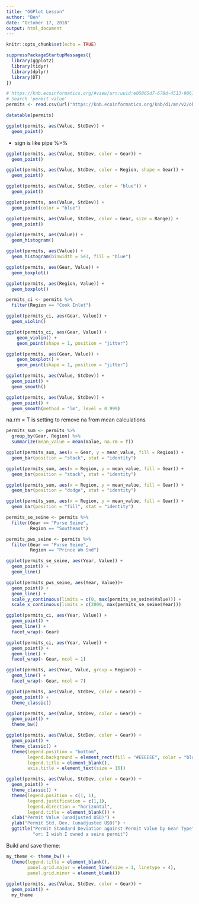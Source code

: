 ```yaml
---
title: "GGPlot Lesson"
author: "Ben"
date: "October 17, 2018"
output: html_document
---
```


```r
knitr::opts_chunk$set(echo = TRUE)
```

```r

suppressPackageStartupMessages({
  library(ggplot2)
  library(tidyr)
  library(dplyr)
  library(DT)
})

# https://knb.ecoinformatics.org/#view/urn:uuid:e05865d7-678d-4513-9061-2ab7d979f8e7
# Search 'permit value'
permits <- read.csv(url("https://knb.ecoinformatics.org/knb/d1/mn/v2/object/urn%3Auuid%3Aa3c58bd6-481e-4c64-aa93-795df10a4664", method = "libcurl"), stringsAsFactors = FALSE)

datatable(permits)

```

```r
ggplot(permits, aes(Value, StdDev)) + 
  geom_point()

```

+ sign is like pipe %>% 

```r
ggplot(permits, aes(Value, StdDev, color = Gear)) + 
  geom_point()
```
```r
ggplot(permits, aes(Value, StdDev, color = Region, shape = Gear)) + 
  geom_point()
```


```r
ggplot(permits, aes(Value, StdDev, color = "blue")) +
  geom_point()
```


```r
ggplot(permits, aes(Value, StdDev)) +
  geom_point(color = "blue")
```

```r
ggplot(permits, aes(Value, StdDev, color = Gear, size = Range)) +
  geom_point()
```

```r
ggplot(permits, aes(Value)) + 
  geom_histogram()
```

```r
ggplot(permits, aes(Value)) + 
  geom_histogram(binwidth = 5e3, fill = "blue")
```

```r
ggplot(permits, aes(Gear, Value)) + 
  geom_boxplot()
```


```r
ggplot(permits, aes(Region, Value)) + 
  geom_boxplot()
```


```r
permits_ci <- permits %>%
  filter(Region == "Cook Inlet")

ggplot(permits_ci, aes(Gear, Value)) + 
  geom_violin()
```

```r
ggplot(permits_ci, aes(Gear, Value)) +
    geom_violin() +
    geom_point(shape = 1, position = "jitter")
```
```r
ggplot(permits, aes(Gear, Value)) +
    geom_boxplot() +
    geom_point(shape = 1, position = "jitter")
```


```r
ggplot(permits, aes(Value, StdDev)) + 
  geom_point() +
  geom_smooth()
```

```r
ggplot(permits, aes(Value, StdDev)) + 
  geom_point() +
  geom_smooth(method = "lm", level = 0.999)
```
na.rm = T is setting to remove na from mean calculations

```r
permits_sum <- permits %>% 
  group_by(Gear, Region) %>% 
  summarize(mean_value = mean(Value, na.rm = T))
```


```r
ggplot(permits_sum, aes(x = Gear, y = mean_value, fill = Region)) +
  geom_bar(position = "stack", stat = "identity")
```

```r
ggplot(permits_sum, aes(x = Region, y = mean_value, fill = Gear)) +
  geom_bar(position = "stack", stat = "identity")
```
```r
ggplot(permits_sum, aes(x = Region, y = mean_value, fill = Gear)) +
  geom_bar(position = "dodge", stat = "identity")
```

```r
ggplot(permits_sum, aes(x = Region, y = mean_value, fill = Gear)) +
  geom_bar(position = "fill", stat = "identity")
```

```r
permits_se_seine <- permits %>% 
  filter(Gear == "Purse Seine", 
         Region == "Southeast")

permits_pws_seine <- permits %>% 
  filter(Gear == "Purse Seine", 
         Region == "Prince Wm Snd")

ggplot(permits_se_seine, aes(Year, Value)) + 
  geom_point() +
  geom_line()
```

```r
ggplot(permits_pws_seine, aes(Year, Value))+
  geom_point() +
  geom_line() +
  scale_y_continuous(limits = c(0, max(permits_se_seine$Value))) +
  scale_x_continuous(limits = c(2000, max(permits_se_seine$Year)))
```

```r
ggplot(permits_ci, aes(Year, Value)) +
  geom_point() +
  geom_line() +
  facet_wrap(~ Gear)
```

```r
ggplot(permits_ci, aes(Year, Value)) +
  geom_point() +
  geom_line() +
  facet_wrap(~ Gear, ncol = 1)
```

```r
ggplot(permits, aes(Year, Value, group = Region)) +
  geom_line() +
  facet_wrap(~ Gear, ncol = 7)
```

```r
ggplot(permits, aes(Value, StdDev, color = Gear)) + 
  geom_point() +
  theme_classic()
```

```r
ggplot(permits, aes(Value, StdDev, color = Gear)) + 
  geom_point() +
  theme_bw()
```

```r
ggplot(permits, aes(Value, StdDev, color = Gear)) + 
  geom_point() +
  theme_classic() +
  theme(legend.position = "bottom",
        legend.background = element_rect(fill = "#EEEEEE", color = "black"),
        legend.title = element_blank(),
        axis.title = element_text(size = 16))
```

```r
ggplot(permits, aes(Value, StdDev, color = Gear)) +
  geom_point() +
  theme_classic() +
  theme(legend.position = c(1, 1),
        legend.justification = c(1,1),
        legend.direction = "horizontal",
        legend.title = element_blank()) +
  xlab("Permit Value (unadjusted USD)") +
  ylab("Permit Std. Dev. (unadjusted USD)") +
  ggtitle("Permit Standard Deviation against Permit Value by Gear Type",
          "or: I wish I owned a seine permit")
```

Build and save theme:

```r
my_theme <- theme_bw() +
  theme(legend.title = element_blank(),
        panel.grid.major = element_line(size = 1, linetype = 4),
        panel.grid.minor = element_blank())
  
ggplot(permits, aes(Value, StdDev, color = Gear)) +
  geom_point() +
  my_theme
```




